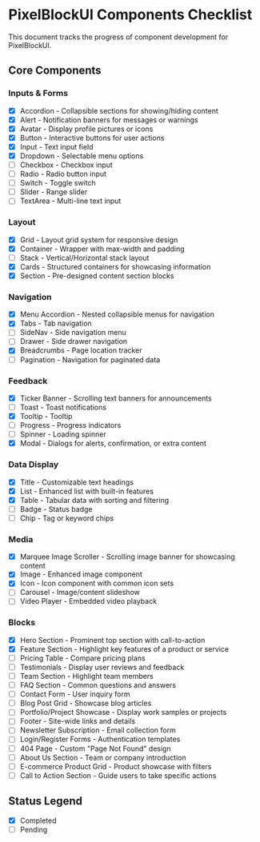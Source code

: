 # PixelBlockUI Components Checklist

This document tracks the progress of component development for PixelBlockUI.

## Core Components

### Inputs & Forms
- [x] Accordion - Collapsible sections for showing/hiding content
- [x] Alert - Notification banners for messages or warnings
- [x] Avatar - Display profile pictures or icons
- [x] Button - Interactive buttons for user actions
- [x] Input - Text input field
- [x] Dropdown - Selectable menu options
- [ ] Checkbox - Checkbox input
- [ ] Radio - Radio button input
- [ ] Switch - Toggle switch
- [ ] Slider - Range slider
- [ ] TextArea - Multi-line text input

### Layout
- [x] Grid - Layout grid system for responsive design
- [x] Container - Wrapper with max-width and padding
- [ ] Stack - Vertical/Horizontal stack layout
- [x] Cards - Structured containers for showcasing information
- [x] Section - Pre-designed content section blocks

### Navigation
- [x] Menu Accordion - Nested collapsible menus for navigation
- [x] Tabs - Tab navigation
- [ ] SideNav - Side navigation menu
- [ ] Drawer - Side drawer navigation
- [x] Breadcrumbs - Page location tracker
- [ ] Pagination - Navigation for paginated data

### Feedback
- [x] Ticker Banner - Scrolling text banners for announcements
- [ ] Toast - Toast notifications
- [x] Tooltip - Tooltip
- [ ] Progress - Progress indicators
- [ ] Spinner - Loading spinner
- [X] Modal - Dialogs for alerts, confirmation, or extra content

### Data Display
- [x] Title - Customizable text headings
- [x] List - Enhanced list with built-in features
- [x] Table - Tabular data with sorting and filtering
- [ ] Badge - Status badge
- [ ] Chip - Tag or keyword chips

### Media
- [x] Marquee Image Scroller - Scrolling image banner for showcasing content
- [x] Image - Enhanced image component
- [x] Icon - Icon component with common icon sets
- [ ] Carousel - Image/content slideshow
- [ ] Video Player - Embedded video playback

### Blocks

- [x] Hero Section - Prominent top section with call-to-action
- [x] Feature Section - Highlight key features of a product or service
- [ ] Pricing Table - Compare pricing plans
- [ ] Testimonials - Display user reviews and feedback
- [ ] Team Section - Highlight team members
- [ ] FAQ Section - Common questions and answers
- [ ] Contact Form - User inquiry form
- [ ] Blog Post Grid - Showcase blog articles
- [ ] Portfolio/Project Showcase - Display work samples or projects
- [ ] Footer - Site-wide links and details
- [ ] Newsletter Subscription - Email collection form
- [ ] Login/Register Forms - Authentication templates
- [ ] 404 Page - Custom "Page Not Found" design
- [ ] About Us Section - Team or company introduction
- [ ] E-commerce Product Grid - Product showcase with filters
- [ ] Call to Action Section - Guide users to take specific actions

## Status Legend
- [x] Completed
- [ ] Pending
